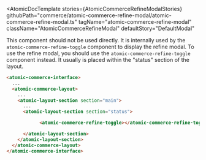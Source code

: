 


<Meta of={AtomicCommerceRefineModalStories} />

<AtomicDocTemplate
  stories={AtomicCommerceRefineModalStories}
  githubPath="commerce/atomic-commerce-refine-modal/atomic-commerce-refine-modal.ts"
  tagName="atomic-commerce-refine-modal"
  className="AtomicCommerceRefineModal"
  defaultStory="DefaultModal"
>

This component should not be used directly. It is internally used by the `atomic-commerce-refine-toggle` component to display the refine modal.
To use the refine modal, you should use the `atomic-commerce-refine-toggle` component instead. It usually is placed within the "status" section of the layout.
```html
<atomic-commerce-interface>
  ...
  <atomic-commerce-layout>
    ...
    <atomic-layout-section section="main">
      ...
      <atomic-layout-section section="status">

            <atomic-commerce-refine-toggle></atomic-commerce-refine-toggle>

      </atomic-layout-section>
    </atomic-layout-section>
  </atomic-commerce-layout>
</atomic-commerce-interface>
```
</AtomicDocTemplate>
